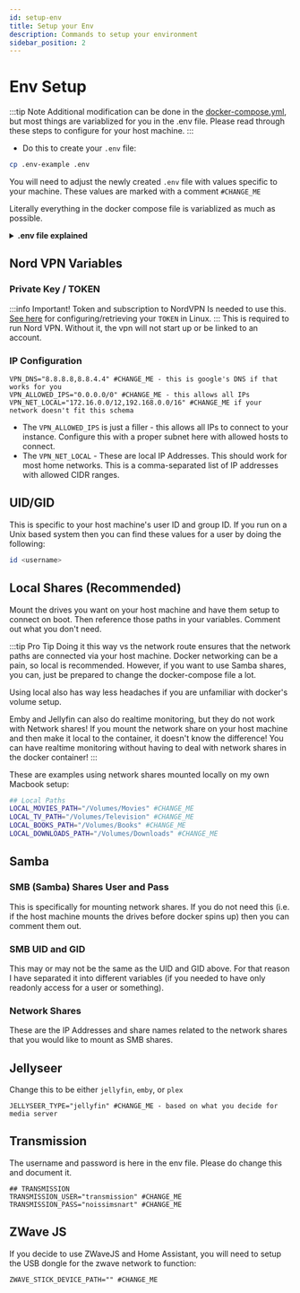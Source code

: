 ```yaml
---
id: setup-env
title: Setup your Env
description: Commands to setup your environment
sidebar_position: 2
---
```


# Env Setup

:::tip Note
Additional modification can be done in the [docker-compose.yml](https://github.com/Homemediadocker/Home-Media-Docker/blob/main/docker-compose.yml), but most things are variablized for you in the .env file. Please read through these steps to configure for your host machine.
:::

- Do this to create your `.env` file:

```sh
cp .env-example .env
```

You will need to adjust the newly created `.env` file with values specific to your machine. These values are marked with a comment `#CHANGE_ME`

Literally everything in the docker compose file is variablized as much as possible.

<details>
    <summary><strong>.env file explained</strong></summary>

```bash
## CONTAINER  DATA LOCATION
# This will place the container data in the current repo location.
# You can change this and all data will be placed in that location.
DEFAULT_CONTAINER_DATA_LOCATION="./.containers" # Change this if you want the data outside of this repo

## NORDVPN SPECIFIC VARIABLES
TOKEN=11111111111223123123123123asdba123 # This is specific to nord VPN - found in the account settings and generated by the user
PRIVATE_KEY=sdlfkabakjhslkdgjadlfkjasdfhaskdjhagsdg ##CHANGE ME - follow instructions to obtain the private key
NORD_TECHNOLOGY=NordLynx # NordLynx or OpenVPN
NORD_CONNECT_AREA=United_States # You can separate this by country and city too, but if you leave it blank it will just default to the recommended fastest server

## User Host Machine - unix machines can find this by doing `id <username>`
UID="111" ##CHANGE ME this is usually the user id on the host machine that will be running the docker compose command. But you can make this be a less privileged user and that is fine too
GID="111" ##CHANGE ME group id of the associated user(s) that may be running this. This is passed into the docker env so keep in mind that this will be the only one in there.
TIMEZONE="America/Chicago" ##CHANGE ME - Your timezone. This gets passed into basically every container.

## Samba
SMB_USER="samba" ##CHANGE ME If you are on Mac, this SMB user is what will be used to mount the network drives on your machine.
SMB_PASS="test" ##CHANGE ME If you are on Mac, this SMB password is what will be used to mount the network drives on your machine.

## unix machines can find this by doing `id <username>` for the desired user's id on that machine
SMB_UID="12312" ##CHANGE ME The user ID that has access to the smb shares
SMB_GID="123123" ##CHANGE ME the group ID that has access to the smb shares

## Network Paths
MOVIE_NETWORK_SHARE="//IP.IP.IP.IP/SHARENAME" ##CHANGE ME network share for movies content
TV_NETWORK_SHARE="//IP.IP.IP.IP/SHARENAME" ##CHANGE ME network share for tv content

## Local Paths
LOCAL_MOVIES_PATH="/Volumes/Movies" # #CHANGE ME - this is if you don't use the network shares in the dockerfile, and want to mount them on the host machine.
LOCAL_TV_PATH="/Volumes/Television" # #CHANGE ME - this is if you don't use the network shares in the dockerfile, and want to mount them on the host machine.
LOCAL_BOOKS_PATH="/Volumes/Books" #CHANGE_ME - this is if you don't use the network shares in the dockerfile, and want to mount them on the host machine.
LOCAL_DOWNLOADS_PATH="/Volumes/Downloads" # #CHANGE ME - this is if you don't use the network shares in the dockerfile, and want to mount them on the host machine. This is for transmission specifically.

## Jellyseerr
JELLYSEER_LOG_LEVEL="info" # change this to `debug` to show more logs.
JELLYSEER_TYPE="emby" # #CHANGE ME -  emby, jellyfin, plex --- those are all options

## PLEX
PLEX_CLAIM=""
PLEX_VERSION="docker"

## Komga
KOMGA_LIBRARIES_SCAN_STARTUP="true"
KOMGA_JAVA_OPTS="-Xmx8g" ## 8 GB - this helps reduce times waiting for pages to process and reduces crashing
KOMGA_REMEMBERME_KEY="" #CHANGE ME - need to add this to be able to remember a login

## JACKETT - THIS IS PROBABLY NOT USED BUT HERE THEY ARE
JACKETT_RUN_OPTS=""
JACKETT_AUTO_UPDATE="true"

## TRANSMISSION
TRANSMISSION_USER="transmission" ### #CHANGE ME
TRANSMISSION_PASS="noissimsnart" ### #CHANGE ME
TRANSMISSION_PEERPORT=""
TRANSMISSION_HOST_WHITELIST=""

## DUPLICATI
DUPLICATI_CLI_ARGS=""

## HOME ASSISTANT
HOME_ASSISTANT_CONTAINER_NAME="homeassistant"

## ZWAVE2MQTT (ZWAVEJS)
ZWAVE_JS_CONTAINER_NAME="zwavejs"
ZWAVE_STICK_DEVICE_PATH=""

#######################################################################################################################
##################################### DANGER BELOW - THESE ARE DEFAULT VALUES FOR PORTS ###############################
#######################################################################################################################

## EXPOSED PORTS ---
## These are defaults and can be changed,
## but use caution and take backups because changing these
## may lead to loss of access to a service
PORTAINER_HOST_PORT="9000"
PORTAINER_HOST_PORT_SSL="49443"
TRANSMISSION_HOST_PORT="9091"
TRANSMISSION_SEED_DISCOVERY_PORT_TCP="51413"
TRANSMISSION_SEED_DISCOVERY_PORT_UDP="51413"
EMBY_HOST_PORT="8096"
EMBY_HOST_PORT_SSL="8920"
JELLYFIN_HOST_PORT="8096"
JELLYFIN_HOST_PORT_SSL="8920"
PLEX_HOST_PORT="32400"
KOMGA_HOST_PORT="8341"
JELLYSEERR_HOST_PORT="5055"
SONARR_HOST_PORT="8989"
SONARR_HOST_PORT_SSL="9898"
RADARR_HOST_PORT="7878"
PROWLARR_HOST_PORT="9696"
JACKETT_HOST_PORT="9117"
DUPLICATI_HOST_PORT="8200"
EMBYSTAT_HOST_PORT="6555"
HEIMDALL_HOST_HTTP_PORT="3080"
HEIMDALL_HOST_HTTPS_PORT="30803"
PIHOLE_HOST_PORT="8880"
```

</details>

## Nord VPN Variables

### Private Key / TOKEN

:::info Important!
Token and subscription to NordVPN Is needed to use this.
[See here](https://support.nordvpn.com/hc/en-us/articles/20286980309265-How-to-use-a-token-with-NordVPN-on-Linux) for configuring/retrieving your `TOKEN` in Linux.
:::
This is required to run Nord VPN. Without it, the vpn will not start up or be linked to an account.

### IP Configuration

```shell
VPN_DNS="8.8.8.8,8.8.4.4" #CHANGE_ME - this is google's DNS if that works for you
VPN_ALLOWED_IPS="0.0.0.0/0" #CHANGE_ME - this allows all IPs
VPN_NET_LOCAL="172.16.0.0/12,192.168.0.0/16" #CHANGE_ME if your network doesn't fit this schema
```

- The `VPN_ALLOWED_IPS` is just a filler - this allows all IPs to connect to your instance. Configure this with a proper subnet here with allowed hosts to connect.
- The `VPN_NET_LOCAL` - These are local IP Addresses. This should work for most home networks. This is a comma-separated list of IP addresses with allowed CIDR ranges.

## UID/GID

This is specific to your host machine's user ID and group ID. If you run on a Unix based system then you can find these values for a user by doing the following:

```bash
id <username>
```

## Local Shares (Recommended)

Mount the drives you want on your host machine and have them setup to connect on boot. Then reference those paths in your variables. Comment out what you don't need.

:::tip Pro Tip
Doing it this way vs the network route ensures that the network paths are connected via your host machine. Docker networking can be a pain, so local is recommended. However, if you want to use Samba shares, you can, just be prepared to change the docker-compose file a lot.

Using local also has way less headaches if you are unfamiliar with docker's volume setup.

Emby and Jellyfin can also do realtime monitoring, but they do not work with Network shares! If you mount the network share on your host machine and then make it local to the container, it doesn't know the difference! You can have realtime monitoring without having to deal with network shares in the docker container!
:::

These are examples using network shares mounted locally on my own Macbook setup:

```bash
## Local Paths
LOCAL_MOVIES_PATH="/Volumes/Movies" #CHANGE_ME
LOCAL_TV_PATH="/Volumes/Television" #CHANGE_ME
LOCAL_BOOKS_PATH="/Volumes/Books" #CHANGE_ME
LOCAL_DOWNLOADS_PATH="/Volumes/Downloads" #CHANGE_ME
```

## Samba

### SMB (Samba) Shares User and Pass

This is specifically for mounting network shares. If you do not need this (i.e. if the host machine mounts the drives before docker spins up) then you can comment them out.

### SMB UID and GID

This may or may not be the same as the UID and GID above. For that reason I have separated it into different variables (if you needed to have only readonly access for a user or something).

### Network Shares

These are the IP Addresses and share names related to the network shares that you would like to mount as SMB shares.

## Jellyseer

Change this to be either `jellyfin`, `emby`, or `plex`

```shell
JELLYSEER_TYPE="jellyfin" #CHANGE_ME - based on what you decide for media server
```

## Transmission

The username and password is here in the env file. Please do change this and document it.

```shell
## TRANSMISSION
TRANSMISSION_USER="transmission" #CHANGE_ME
TRANSMISSION_PASS="noissimsnart" #CHANGE_ME
```

## ZWave JS

If you decide to use ZWaveJS and Home Assistant, you will need to setup the USB dongle for the zwave network to function:

```shell
ZWAVE_STICK_DEVICE_PATH="" #CHANGE_ME
```
